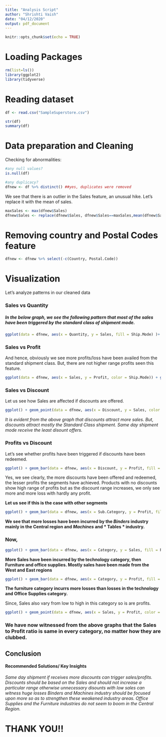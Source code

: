 ```yaml
---
title: "Analysis Script"
author: "Shrishti Vaish"
date: "04/12/2020"
output: pdf_document
---
```


```r
knitr::opts_chunk$set(echo = TRUE)
```

# Loading Packages
```r
rm(list=ls())
library(ggplot2)
library(tidyverse)
```


# Reading dataset
```r
df <- read.csv("SampleSuperstore.csv")

str(df)
summary(df)
```

# Data preparation and Cleaning

Checking for abnormalities:
```r

#any null values?
is.null(df)

#any duplicacy?
dfnew <- df %>% distinct() ##yes, duplicates were removed
```

We see that there is an outlier in the Sales feature, an unusual hike. Let's replace it with the mean of sales.
```r
maxSales <- max(dfnew$Sales)
dfnew$Sales <- replace(dfnew$Sales, dfnew$Sales==maxSales,mean(dfnew$Sales))
```

# Removing country and Postal Codes feature
```r
dfnew <- dfnew %>% select(-c(Country, Postal.Code))
```


# Visualization
Let's analyze patterns in our cleaned data

### Sales vs Quantity
##### In the below graph, we see the following pattern that most of the sales have been triggered by the standard class of shipment mode.
```r
ggplot(data = dfnew, aes(x = Quantity, y = Sales, fill = Ship.Mode) )+ geom_bar(stat = "identity") 
```

### Sales vs Profit
And hence, obviously we see more profits/loss have been availed from the standard shipment class. But, there are not higher range profits seen this feature.
```r
ggplot(data = dfnew, aes(x = Sales, y = Profit, color = Ship.Mode)) + geom_point()
```


### Sales vs Discount
Let us see how Sales are affected if discounts are offered.
```r
ggplot() + geom_point(data = dfnew, aes(x = Discount, y = Sales, color = Ship.Mode)) 
```
*It is evident from the above graph that discounts attract more sales. But, discounts attract mostly the Standard Class shipment. Same day shipment mode receive the least disount offers.*



### Profits vs Discount
Let's see whether profits have been triggered if discounts have been redeemed.
```r
ggplot() + geom_bar(data = dfnew, aes(x = Discount, y = Profit, fill = Ship.Mode), stat = "identity") 
```

Yes, we see clearly, the more discounts have been offered and redeemed, the lesser profits the segments have achieved. 
Products with no discounts show high range of profits but as the discount range increases, we only see more and more loss with hardly any profit.


**Let us see if this is the case with other segments**
```r
ggplot() + geom_bar(data = dfnew, aes(x = Sub.Category, y = Profit, fill = Region), stat = "identity") + theme(axis.text.x = element_text(angle = 90, vjust = 0.5, hjust=1))
```
**We see that more losses have been incurred by the *Binders* industry mainly in the Central region and *Machines* and * Tables * industry.**


### Now,
```r
ggplot() + geom_bar(data = dfnew, aes(x = Category, y = Sales, fill = Region), stat = "identity") + theme(axis.text.x = element_text(angle = 90, vjust = 0.5, hjust=1))
```
**More Sales have been incurred by the technology category, then Furniture and  office supplies. Mostly sales have been made from the West and East regions**


```r
ggplot() + geom_bar(data = dfnew, aes(x = Category, y = Profit, fill = Region), stat = "identity") + theme(axis.text.x = element_text(angle = 90, vjust = 0.5, hjust=1))
```

**The furniture category incurrs more losses than losses in the technology and Office Supplies category.**

Since, Sales also vary from low to high in this category so is are profits.

```r
ggplot() + geom_point(data = dfnew, aes(x = Sales, y = Profit, color = Category)) 
```

### We have now witnessed from the above graphs that the Sales to Profit ratio is same in every category, no matter how they are clubbed.



## Conclusion

#### **Recommended Solutions/ Key Insights**

*Same day shipment if receives more discounts can trigger sales/profits.*
*Discounts should be based on the Sales and should not increase a particular range otherwise unnecessary disounts with low sales can witness huge losses*
*Binders and Machines industry should be focused upon more so as to strengthen these weakened industry areas.*
*Office Supplies and the Furniture industries do not seem to boom in the Central Region.*


#                                                         THANK YOU!!
